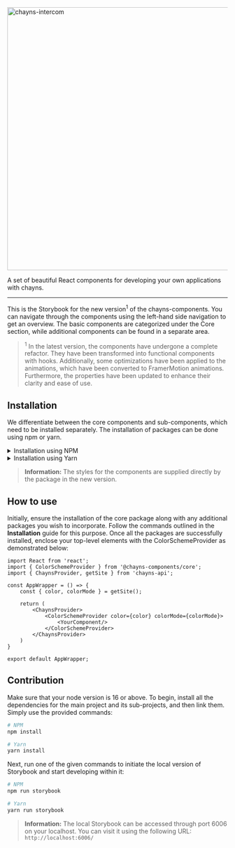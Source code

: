 
<Meta title="Introduction" />

<link
    href="https://fonts.googleapis.com/css2?family=Roboto:wght@400;700;900&display=swap"
    rel="stylesheet"
/>

<div style={{ textAlign: 'center' }}>
    <img
        src="https://chayns.space/77896-21884/chayns_components.png"
        width="600px"
        alt="chayns-intercom"
    />
    <p style={{ fontSize: '85%', marginTop: 0, opacity: 0.85 }}>
        A set of beautiful React components for developing your own applications with chayns.
    </p>
</div>

---

<p style={{ fontSize: '1.1rem' }}>
    This is the Storybook for the new version<sup>1</sup> of the chayns-components.
    You can navigate through the components using the left-hand side navigation to get an overview.
    The basic components are categorized under the Core section,
    while additional components can be found in a separate area.
</p>

> <sup>1</sup> In the latest version, the components have undergone a complete refactor.
> They have been transformed into functional components with hooks. Additionally,
> some optimizations have been applied to the animations, which have been converted to FramerMotion animations.
> Furthermore, the properties have been updated to enhance their clarity and ease of use.

<h2 style={{ marginTop: '32px' }}>Installation</h2>

<p style={{ fontSize: '1.1rem' }}>
    We differentiate between the core components and sub-components,
    which need to be installed separately. The installation of packages can be done using npm or yarn.
</p>

<details>
    <summary>Installation using NPM</summary>
    ```bash
    # core components
    npm install @chayns-components/core

    # sub-components
    npm install @chayns-components/code-highlighter
    npm install @chayns-components/color-picker # beta
    npm install @chayns-components/emoji-input
    npm install @chayns-components/gallery
    npm install @chayns-components/swipeable-wrapper
    npm install @chayns-components/textstring
    npm install @chayns-components/typewriter
    npm install @chayns-components/person-finder # coming soon
    ```
</details>

<details>
    <summary>Installation using Yarn</summary>
    ```bash
    # core components
    yarn add @chayns-components/core

    # sub-components
    yarn add @chayns-components/code-highlighter
    yarn add @chayns-components/color-picker # beta
    yarn add @chayns-components/emoji-input
    yarn add @chayns-components/gallery
    yarn add @chayns-components/swipeable-wrapper
    yarn add @chayns-components/textstring
    yarn add @chayns-components/typewriter
    yarn add @chayns-components/person-finder # coming soon
    ```
</details>

> **Information:** The styles for the components are supplied directly by the package in the new
> version.

<h2 style={{ marginTop: '32px' }}>How to use</h2>

<p style={{ fontSize: '1.1rem' }}>
    Initially, ensure the installation of the core package along with any additional packages you wish to incorporate.
    Follow the commands outlined in the <b>Installation</b> guide for this purpose.
    Once all the packages are successfully installed, enclose your top-level
    elements with the ColorSchemeProvider as demonstrated below:
</p>

```tsx
import React from 'react';
import { ColorSchemeProvider } from '@chayns-components/core';
import { ChaynsProvider, getSite } from 'chayns-api';

const AppWrapper = () => {
    const { color, colorMode } = getSite();

    return (
        <ChaynsProvider>
            <ColorSchemeProvider color={color} colorMode={colorMode}>
                <YourComponent/>
            </ColorSchemeProvider>
        </ChaynsProvider>
    )
}

export default AppWrapper;
```

<h2 style={{ marginTop: '32px' }}>Contribution</h2>

<p style={{ fontSize: '1.1rem' }}>
    Make sure that your node version is 16 or above.
    To begin, install all the dependencies for the main project and its sub-projects,
    and then link them. Simply use the provided commands:
</p>

```bash
# NPM
npm install

# Yarn
yarn install
```

<p style={{ fontSize: '1.1rem' }}>
    Next, run one of the given commands to initiate the local version of Storybook and start developing within it:
</p>

```bash
# NPM
npm run storybook

# Yarn
yarn run storybook
```

> **Information:** The local Storybook can be accessed through port 6006 on your localhost.
> You can visit it using the following URL: `http://localhost:6006/`
